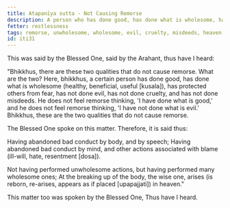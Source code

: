 ```yaml
---
title: Atapanīya sutta - Not Causing Remorse
description: A person who has done good, has done what is wholesome, has protected others from fear, has not done evil, has not done cruelty, and has not done misdeeds, does not feel remorse.
fetter: restlessness
tags: remorse, unwholesome, wholesome, evil, cruelty, misdeeds, heaven, iti, iti28-49
id: iti31
---
```


This was said by the Blessed One, said by the Arahant, thus have I heard:

"Bhikkhus, there are these two qualities that do not cause remorse. What are the two? Here, bhikkhus, a certain person has done good, has done what is wholesome (healthy, beneficial, useful [kusala]), has protected others from fear, has not done evil, has not done cruelty, and has not done misdeeds. He does not feel remorse thinking, 'I have done what is good,' and he does not feel remorse thinking, 'I have not done what is evil.' Bhikkhus, these are the two qualities that do not cause remorse.

The Blessed One spoke on this matter. Therefore, it is said thus:

Having abandoned bad conduct by body,
and by speech;
Having abandoned bad conduct by mind,
and other actions associated with blame (ill-will, hate, resentment [dosa]).

Not having performed unwholesome actions,
but having performed many wholesome ones;
At the breaking up of the body, the wise one,
arises (is reborn, re-arises, appears as if placed [upapajjati]) in heaven."

This matter too was spoken by the Blessed One, Thus have I heard.